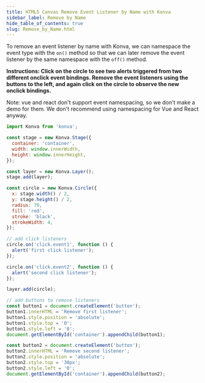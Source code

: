 ```yaml
---
title: HTML5 Canvas Remove Event Listener by Name with Konva
sidebar_label: Remove by Name
hide_table_of_contents: true
slug: Remove_by_Name.html
---
```


To remove an event listener by name with Konva,
we can namespace the event type with the `on()` method so that we can later
remove the event listener by the same namespace with the `off()` method.

**Instructions: Click on the circle to see two alerts triggered from two different
onclick event bindings. Remove the event listeners using the buttons to
the left, and again click on the circle to observe the new onclick bindings.**

Note: vue and react don't support event namespacing, so we don't make a demo for them. We don't recommend using namespacing for Vue and React anyway.

```js live vanilla
import Konva from 'konva';

const stage = new Konva.Stage({
  container: 'container',
  width: window.innerWidth,
  height: window.innerHeight,
});

const layer = new Konva.Layer();
stage.add(layer);

const circle = new Konva.Circle({
  x: stage.width() / 2,
  y: stage.height() / 2,
  radius: 70,
  fill: 'red',
  stroke: 'black',
  strokeWidth: 4,
});

// add click listeners
circle.on('click.event1', function () {
  alert('first click listener');
});

circle.on('click.event2', function () {
  alert('second click listener');
});

layer.add(circle);

// add buttons to remove listeners
const button1 = document.createElement('button');
button1.innerHTML = 'Remove first listener';
button1.style.position = 'absolute';
button1.style.top = '0';
button1.style.left = '0';
document.getElementById('container').appendChild(button1);

const button2 = document.createElement('button');
button2.innerHTML = 'Remove second listener';
button2.style.position = 'absolute';
button2.style.top = '30px';
button2.style.left = '0';
document.getElementById('container').appendChild(button2);
```